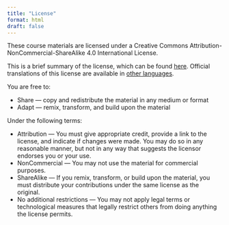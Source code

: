 ```yaml
---
title: "License"
format: html
draft: false
---
```


These course materials are licensed under a Creative Commons Attribution-NonCommercial-ShareAlike 4.0 International License.

This is a brief summary of the license, which can be found [here](https://creativecommons.org/licenses/by-nc-sa/4.0/legalcode). Official translations of this license are available in [other languages](https://creativecommons.org/licenses/by-nc-sa/4.0/legalcode#languages).

You are free to:

-   Share — copy and redistribute the material in any medium or format
-   Adapt — remix, transform, and build upon the material

Under the following terms:

-   Attribution — You must give appropriate credit, provide a link to the license, and indicate if changes were made. You may do so in any reasonable manner, but not in any way that suggests the licensor endorses you or your use.
-   NonCommercial — You may not use the material for commercial purposes.
-   ShareAlike — If you remix, transform, or build upon the material, you must distribute your contributions under the same license as the original.
-   No additional restrictions — You may not apply legal terms or technological measures that legally restrict others from doing anything the license permits.
